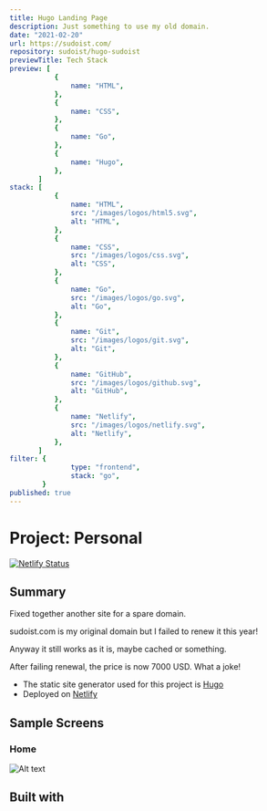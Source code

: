 ```yaml
---
title: Hugo Landing Page
description: Just something to use my old domain.
date: "2021-02-20"
url: https://sudoist.com/
repository: sudoist/hugo-sudoist
previewTitle: Tech Stack
preview: [
           {
               name: "HTML",
           },
           {
               name: "CSS",
           },
           {
               name: "Go",
           },
           {
               name: "Hugo",
           },
       ]
stack: [
           {
               name: "HTML",
               src: "/images/logos/html5.svg",
               alt: "HTML",
           },
           {
               name: "CSS",
               src: "/images/logos/css.svg",
               alt: "CSS",
           },
           {
               name: "Go",
               src: "/images/logos/go.svg",
               alt: "Go",
           },
           {
               name: "Git",
               src: "/images/logos/git.svg",
               alt: "Git",
           },
           {
               name: "GitHub",
               src: "/images/logos/github.svg",
               alt: "GitHub",
           },
           {
               name: "Netlify",
               src: "/images/logos/netlify.svg",
               alt: "Netlify",
           },
       ]
filter: {
               type: "frontend",
               stack: "go",
        }
published: true
---
```


# Project: Personal


[![Netlify Status](https://api.netlify.com/api/v1/badges/6192ad32-2700-4927-9850-f225ad0ad309/deploy-status)](https://app.netlify.com/sites/hugo-sudoist/deploys)


## Summary

Fixed together another site for a spare domain.

sudoist.com is my original domain but I failed to renew it this year!

Anyway it still works as it is, maybe cached or something.

After failing renewal, the price is now 7000 USD. What a joke!

- The static site generator used for this project is [Hugo](https://gohugo.io/)
- Deployed on [Netlify](https://www.netlify.com/)


## Sample Screens

### Home

![Alt text](https://res.cloudinary.com/langitlupakintoncloud/image/upload/v1711642109/projects.jcos.io/jgbof9nihzilxjjnvvvv.png "Home")


## Built with
